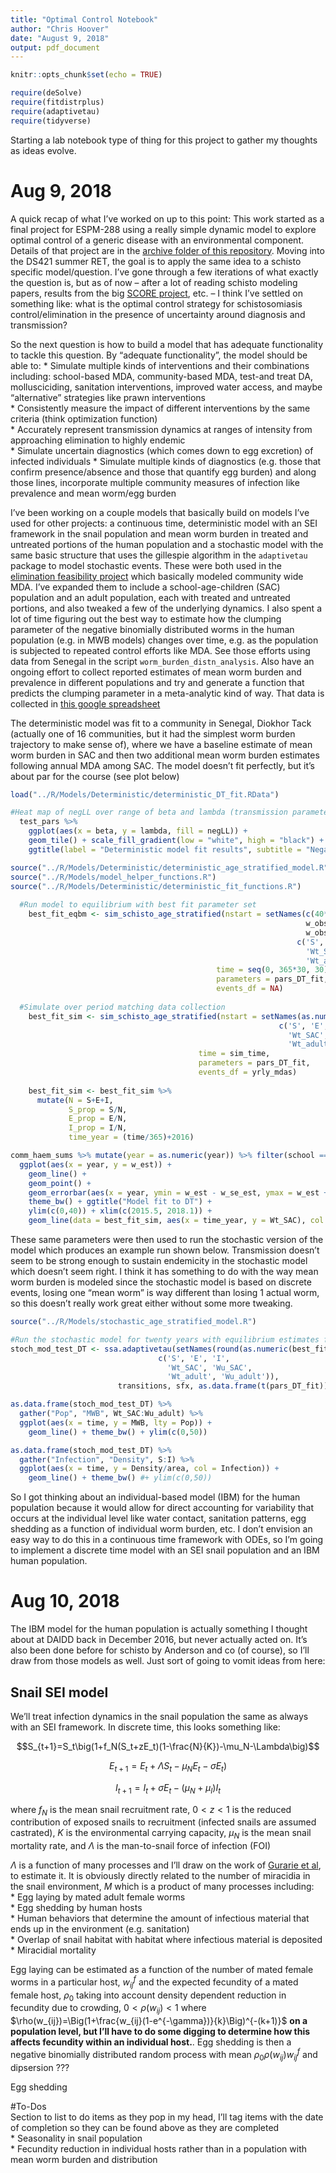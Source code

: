 ```yaml
---
title: "Optimal Control Notebook"
author: "Chris Hoover"
date: "August 9, 2018"
output: pdf_document
---
```


```r
knitr::opts_chunk$set(echo = TRUE)

require(deSolve)
require(fitdistrplus)
require(adaptivetau)
require(tidyverse)
```

Starting a lab notebook type of thing for this project to gather my thoughts as ideas evolve.

# Aug 9, 2018  
A quick recap of what I've worked on up to this point: This work started as a final project for ESPM-288 using a really simple dynamic model to explore optimal control of a generic disease with an environmental component. Details of that project are in the [archive folder of this repository](https://github.com/cmhoove14/optimal_control/tree/master/Archive/Project). Moving into the DS421 summer RET, the goal is to apply the same idea to a schisto specific model/question. I've gone through a few iterations of what exactly the question is, but as of now -- after a lot of reading schisto modeling papers, results from the big [SCORE project](https://score.uga.edu/), etc. -- I think I've settled on something like: what is the optimal control strategy for schistosomiasis control/elimination in the presence of uncertainty around diagnosis and transmission?

So the next question is how to build a model that has adequate functionality to tackle this question. By "adequate functionality", the model should be able to:
* Simulate multiple kinds of interventions and their combinations including: school-based MDA, community-based MDA, test-and treat DA, mollusciciding, sanitation interventions, improved water access, and maybe "alternative" strategies like prawn interventions  
* Consistently measure the impact of different interventions by the same criteria (think optimization function)  
* Accurately represent transmission dynamics at ranges of intensity from approaching elimination to highly endemic   
* Simulate uncertain diagnostics (which comes down to egg excretion) of infected individuals
* Simulate multiple kinds of diagnostics (e.g. those that confirm presence/absence and those that quantify egg burden) and along those lines, incorporate multiple community measures of infection like prevalence and mean worm/egg burden  

I've been working on a couple models that basically build on models I've used for other projects: a continuous time, deterministic model with an SEI framework in the snail population and mean worm burden in treated and untreated portions of the human population and a stochastic model with the same basic structure that uses the gillespie algorithm in the `adaptivetau` package to model stochastic events. These were both used in the [elimination feasibility project](https://github.com/cmhoove14/AgroSchisto/tree/master/Elimination_Feasibility/Organize/Models) which basically modeled community wide MDA. I've expanded them to include a school-age-children (SAC) population and an adult population, each with treated and untreated portions, and also tweaked a few of the underlying dynamics. I also spent a lot of time figuring out the best way to estimate how the clumping parameter of the negative binomially distributed worms in the human population (e.g. in MWB models) changes over time, e.g. as the population is subjected to repeated control efforts like MDA. See those efforts using data from Senegal in the script `worm_burden_distn_analysis`. Also have an ongoing effort to collect reported estimates of mean worm burden and prevalence in different populations and try and generate a function that predicts the clumping parameter in a meta-analytic kind of way. That data is collected in [this google spreadsheet](https://docs.google.com/spreadsheets/d/1_q1mgW1m1dHwlA40yjn72xVTtEgZMkzfiCXHTqGPz60/edit?usp=sharing)

The deterministic model was fit to a community in Senegal, Diokhor Tack (actually one of 16 communities, but it had the simplest worm burden trajectory to make sense of), where we have a baseline estimate of mean worm burden in SAC and then two additional mean worm burden estimates following annual MDA among SAC. The model doesn't fit perfectly, but it's about par for the course (see plot below)

```r
load("../R/Models/Deterministic/deterministic_DT_fit.RData")

#Heat map of negLL over range of beta and lambda (transmission parameters)   
  test_pars %>% 
    ggplot(aes(x = beta, y = lambda, fill = negLL)) +
    geom_tile() + scale_fill_gradient(low = "white", high = "black") +
    ggtitle(label = "Deterministic model fit results", subtitle = "Negative LL over transmission parameter sets")

source("../R/Models/Deterministic/deterministic_age_stratified_model.R")
source("../R/Models/model_helper_functions.R")
source("../R/Models/Deterministic/deterministic_fit_functions.R")  
  
  #Run model to equilibrium with best fit parameter set
    best_fit_eqbm <- sim_schisto_age_stratified(nstart = setNames(c(40*area*.7, 40*area*.2, 40*area*.1,
                                                                  w_obs_SAC[1], w_obs_SAC[1],
                                                                  w_obs_adult[1], w_obs_adult[1]),
                                                                c('S', 'E', 'I', 
                                                                  'Wt_SAC', 'Wu_SAC',
                                                                  'Wt_adult', 'Wu_adult')),
                                              time = seq(0, 365*30, 30),
                                              parameters = pars_DT_fit,
                                              events_df = NA)
    
  #Simulate over period matching data collection  
    best_fit_sim <- sim_schisto_age_stratified(nstart = setNames(as.numeric(best_fit_eqbm[dim(best_fit_eqbm)[1], c(2:8)]),
                                                            c('S', 'E', 'I', 
                                                              'Wt_SAC', 'Wu_SAC',
                                                              'Wt_adult', 'Wu_adult')), 
                                          time = sim_time,
                                          parameters = pars_DT_fit,
                                          events_df = yrly_mdas)
    
    best_fit_sim <- best_fit_sim %>% 
      mutate(N = S+E+I,
             S_prop = S/N,
             E_prop = E/N,
             I_prop = I/N,
             time_year = (time/365)+2016)

comm_haem_sums %>% mutate(year = as.numeric(year)) %>% filter(school == "DT") %>% 
  ggplot(aes(x = year, y = w_est)) +
    geom_line() + 
    geom_point() + 
    geom_errorbar(aes(x = year, ymin = w_est - w_se_est, ymax = w_est + w_se_est), width = 0.05) +
    theme_bw() + ggtitle("Model fit to DT") +
    ylim(c(0,40)) + xlim(c(2015.5, 2018.1)) +
    geom_line(data = best_fit_sim, aes(x = time_year, y = Wt_SAC), col = 2)

```

These same parameters were then used to run the stochastic version of the model which produces an example run shown below. Transmission doesn't seem to be strong enough to sustain endemicity in the stochastic model which doesn't seem right. I think it has something to do with the way mean worm burden is modeled since the stochastic model is based on discrete events, losing one "mean worm" is way different than losing 1 actual worm, so this doesn't really work great either without some more tweaking. 

```r
source("../R/Models/stochastic_age_stratified_model.R")

#Run the stochastic model for twenty years with equilibrium estimates from deterministic model as starting conditions and best fit parameters
stoch_mod_test_DT <- ssa.adaptivetau(setNames(round(as.numeric(best_fit_eqbm[dim(best_fit_eqbm)[1], c(2:8)])),
                                 c('S', 'E', 'I', 
                                   'Wt_SAC', 'Wu_SAC',
                                   'Wt_adult', 'Wu_adult')),
                        transitions, sfx, as.data.frame(t(pars_DT_fit)), tf = 365*20)

as.data.frame(stoch_mod_test_DT) %>% 
  gather("Pop", "MWB", Wt_SAC:Wu_adult) %>% 
  ggplot(aes(x = time, y = MWB, lty = Pop)) +
    geom_line() + theme_bw() + ylim(c(0,50))

as.data.frame(stoch_mod_test_DT) %>% 
  gather("Infection", "Density", S:I) %>% 
  ggplot(aes(x = time, y = Density/area, col = Infection)) +
    geom_line() + theme_bw() #+ ylim(c(0,50))

```

So I got thinking about an individual-based model (IBM) for the human population because it would allow for direct accounting for variability that occurs at the individual level like water contact, sanitation patterns, egg shedding as a function of individual worm burden, etc. I don't envision an easy way to do this in a continuous time framework with ODEs, so I'm going to implement a discrete time model with an SEI snail population and an IBM human population.

# Aug 10, 2018  
The IBM model for the human population is actually something I thought about at DAIDD back in December 2016, but never actually acted on. It's also been done before for schisto by Anderson and co (of course), so I'll draw from those models as well. Just sort of going to vomit ideas from here:

## Snail SEI model  
We'll treat infection dynamics in the snail population the same as always with an SEI framework. In discrete time, this looks something like:

$$S_{t+1}=S_t\big(1+f_N(S_t+zE_t)(1-\frac{N}{K})-\mu_N-\Lambda\big)$$ 

$$E_{t+1}=E_t+\Lambda S_t-\mu_NE_t-\sigma E_t)$$  

$$I_{t+1}=I_t+\sigma E_t-(\mu_N+\mu_I)I_t$$  

where $f_N$ is the mean snail recruitment rate, $0<z<1$ is the reduced contribution of exposed snails to recruitment (infected snails are assumed castrated), $K$ is the environmental carrying capacity, $\mu_N$ is the mean snail mortality rate, and $\Lambda$ is the man-to-snail force of infection (FOI) 

$\Lambda$ is a function of many processes and I'll draw on the work of [Gurarie et al](https://parasitesandvectors.biomedcentral.com/articles/10.1186/s13071-016-1681-4), to estimate it. It is obviously directly related to the number of miracidia in the snail environment, $M$ which is a product of many processes including:  
* Egg laying by mated adult female worms  
* Egg shedding by human hosts  
* Human behaviors that determine the amount of infectious material that ends up in the environment (e.g. sanitation)  
* Overlap of snail habitat with habitat where infectious material is deposited  
* Miracidial mortality  

Egg laying can be estimated as a function of the number of mated female worms in a particular host, $w_{ij}^f$ and the expected fecundity of a mated female host, $\rho_0$ taking into account density dependent reduction in fecundity due to crowding, $0<\rho(w_{ij})<1$ where $\rho(w_{ij})=\Big(1+\frac{w_{ij}(1-e^{-\gamma})}{k}\Big)^{-(k+1)}$ **on a population level, but I'll have to do some digging to determine how this affects fecundity within an individual host.**. Egg shedding is then a negative binomially distributed random process with mean $\rho_0\rho(w_{ij})w_{ij}^f$ and dipsersion ??? 

Egg shedding  

#To-Dos  
Section to list to do items as they pop in my head, I'll tag items with the date of completion so they can be found above as they are completed  
* Seasonality in snail population  
* Fecundity reduction in individual hosts rather than in a population with mean worm burden and distribution  